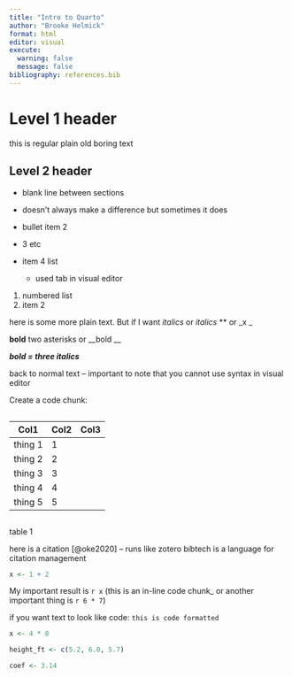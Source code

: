 ```yaml
---
title: "Intro to Quarto"
author: "Brooke Helmick"
format: html
editor: visual
execute: 
  warning: false
  message: false 
bibliography: references.bib
---
```


# Level 1 header

this is regular plain old boring text

## Level 2 header

-   blank line between sections

-   doesn't always make a difference but sometimes it does

-   bullet item 2

-   3 etc

-   item 4 list

    -   used tab in visual editor

1.  numbered list
2.  item 2

here is some more plain text. But if I want *italics* or *italics* \*\* or \_x \_

**bold** two asterisks or \_\_bold \_\_

***bold = three italics***

back to normal text – important to note that you cannot use syntax in visual editor

Create a code chunk:

```r

```

| Col1    | Col2 | Col3 |
|---------|------|------|
| thing 1 | 1    |      |
| thing 2 | 2    |      |
| thing 3 | 3    |      |
| thing 4 | 4    |      |
| thing 5 | 5    |      |

```x
```

table 1

here is a citation [@oke2020] – runs like zotero bibtech is a language for citation management

```r
x <- 1 + 2
```

My important result is `r x` (this is an in-line code chunk_ or another important thing is `r 6 * 7`)

if you want text to look like code: `this is code formatted`

```r

x <- 4 * 8 

height_ft <- c(5.2, 6.0, 5.7)

coef <- 3.14
```

